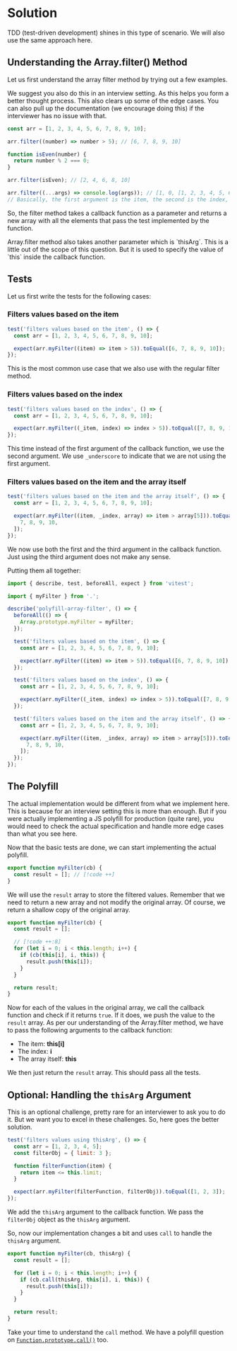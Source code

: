 
# Solution

TDD (test-driven development) shines in this type of scenario. We will also use the same approach here.

## Understanding the Array.filter() Method

Let us first understand the array filter method by trying out a few examples.

<Callout>
We suggest you also do this in an interview setting. As this helps you form a better thought process. This also clears up some of the edge cases. You can also pull up the documentation (we encourage doing this) if the interviewer has no issue with that.
</Callout>

```js
const arr = [1, 2, 3, 4, 5, 6, 7, 8, 9, 10];

arr.filter((number) => number > 5); // [6, 7, 8, 9, 10]

function isEven(number) {
  return number % 2 === 0;
}

arr.filter(isEven); // [2, 4, 6, 8, 10]

arr.filter((...args) => console.log(args)); // [1, 0, [1, 2, 3, 4, 5, 6, 7, 8, 9, 10]], [2, 1, [1, 2, 3, 4, 5, 6, 7, 8, 9, 10]] etc.,
// Basically, the first argument is the item, the second is the index, and the third is the array itself.
```

So, the filter method takes a callback function as a parameter and returns a new array with all the elements that pass the test implemented by the function.

<Callout type='warning'>
Array.filter method also takes another parameter which is `thisArg`. This is a little out of the scope of this question. But it is used to specify the value of `this` inside the callback function.
</Callout>

## Tests

Let us first write the tests for the following cases:

### Filters values based on the item

```js title="index.test.js"
test('filters values based on the item', () => {
  const arr = [1, 2, 3, 4, 5, 6, 7, 8, 9, 10];

  expect(arr.myFilter((item) => item > 5)).toEqual([6, 7, 8, 9, 10]);
});
```

This is the most common use case that we also use with the regular filter method.

### Filters values based on the index

```js title="index.test.js"
test('filters values based on the index', () => {
  const arr = [1, 2, 3, 4, 5, 6, 7, 8, 9, 10];

  expect(arr.myFilter((_item, index) => index > 5)).toEqual([7, 8, 9, 10]);
});
```

This time instead of the first argument of the callback function, we use the second argument. We use `_underscore` to indicate that we are not using the first argument.

### Filters values based on the item and the array itself

```js title="index.test.js"
test('filters values based on the item and the array itself', () => {
  const arr = [1, 2, 3, 4, 5, 6, 7, 8, 9, 10];

  expect(arr.myFilter((item, _index, array) => item > array[5])).toEqual([
    7, 8, 9, 10,
  ]);
});
```

We now use both the first and the third argument in the callback function. Just using the third argument does not make any sense.

Putting them all together:

```js title="index.test.js" showLineNumbers
import { describe, test, beforeAll, expect } from 'vitest';

import { myFilter } from '.';

describe('polyfill-array-filter', () => {
  beforeAll(() => {
    Array.prototype.myFilter = myFilter;
  });

  test('filters values based on the item', () => {
    const arr = [1, 2, 3, 4, 5, 6, 7, 8, 9, 10];

    expect(arr.myFilter((item) => item > 5)).toEqual([6, 7, 8, 9, 10]);
  });

  test('filters values based on the index', () => {
    const arr = [1, 2, 3, 4, 5, 6, 7, 8, 9, 10];

    expect(arr.myFilter((_item, index) => index > 5)).toEqual([7, 8, 9, 10]);
  });

  test('filters values based on the item and the array itself', () => {
    const arr = [1, 2, 3, 4, 5, 6, 7, 8, 9, 10];

    expect(arr.myFilter((item, _index, array) => item > array[5])).toEqual([
      7, 8, 9, 10,
    ]);
  });
});
```

## The Polyfill

<Callout type='error'>
The actual implementation would be different from what we implement here. This is because for an interview setting this is more than enough. But if you were actually implementing a JS polyfill for production (quite rare), you would need to check the actual specification and handle more edge cases than what you see here.
</Callout>

Now that the basic tests are done, we can start implementing the actual polyfill.

```js title="index.js"
export function myFilter(cb) {
  const result = []; // [!code ++]
}
```

We will use the `result` array to store the filtered values. Remember that we need to return a new array and not modify the original array. Of course, we return a shallow copy of the original array.

```js title="index.js"
export function myFilter(cb) {
  const result = [];

  // [!code ++:8]
  for (let i = 0; i < this.length; i++) {
    if (cb(this[i], i, this)) {
      result.push(this[i]);
    }
  }

  return result;
}
```

Now for each of the values in the original array, we call the callback function and check if it returns `true`. If it does, we push the value to the `result` array. As per our understanding of the Array.filter method, we have to pass the following arguments to the callback function:

- The item: **this[i]**
- The index: **i**
- The array itself: **this**

We then just return the `result` array. This should pass all the tests.

## Optional: Handling the `thisArg` Argument

<Callout>This is an optional challenge, pretty rare for an interviewer to ask you to do it. But we want you to excel in these challenges. So, here goes the better solution.</Callout>

```js title="index.test.js"
test('filters values using thisArg', () => {
  const arr = [1, 2, 3, 4, 5];
  const filterObj = { limit: 3 };

  function filterFunction(item) {
    return item <= this.limit;
  }

  expect(arr.myFilter(filterFunction, filterObj)).toEqual([1, 2, 3]);
});
```

We add the `thisArg` argument to the callback function. We pass the `filterObj` object as the `thisArg` argument.

So, now our implementation changes a bit and uses `call` to handle the `thisArg` argument.

```js title="index.js" showLineNumbers {1, 5}
export function myFilter(cb, thisArg) {
  const result = [];

  for (let i = 0; i < this.length; i++) {
    if (cb.call(thisArg, this[i], i, this)) {
      result.push(this[i]);
    }
  }

  return result;
}
```

Take your time to understand the `call` method. We have a polyfill question on [`Function.prototype.call()`](./polyfill-function-call) too.